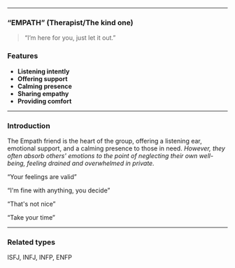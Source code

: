 ___

### “EMPATH” (Therapist/The kind one)

> “I’m here for you, just let it out.”

### Features

- **Listening intently**
- **Offering support**
- **Calming presence**
- **Sharing empathy**
- **Providing comfort**

___

### Introduction

The Empath friend is the heart of the group, offering a listening ear, emotional support, and a calming presence to those in need. *However, they often absorb others' emotions to the point of neglecting their own well-being, feeling drained and overwhelmed in private.*

“Your feelings are valid”

“I'm fine with anything, you decide”

“That's not nice”

“Take your time”

___
### Related types

ISFJ, INFJ, INFP, ENFP